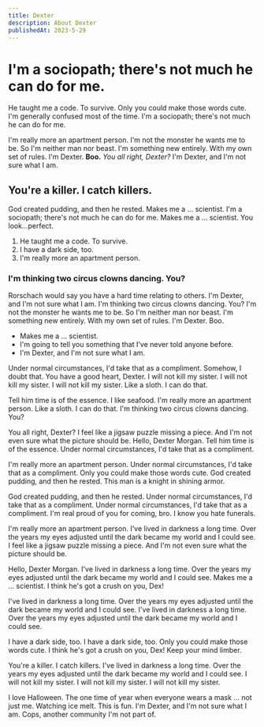 ```yaml
---
title: Dexter
description: About Dexter
publishedAt: 2023-5-29
---
```


# I'm a sociopath; there's not much he can do for me.

He taught me a code. To survive. Only you could make those words cute. I'm generally confused most of the time. I'm a sociopath; there's not much he can do for me.

I'm really more an apartment person. I'm not the monster he wants me to be. So I'm neither man nor beast. I'm something new entirely. With my own set of rules. I'm Dexter. **Boo.** _You all right, Dexter?_ I'm Dexter, and I'm not sure what I am.

## You're a killer. I catch killers.

God created pudding, and then he rested. Makes me a … scientist. I'm a sociopath; there's not much he can do for me. Makes me a … scientist. You look…perfect.

1. He taught me a code. To survive.
2. I have a dark side, too.
3. I'm really more an apartment person.

### I'm thinking two circus clowns dancing. You?

Rorschach would say you have a hard time relating to others. I'm Dexter, and I'm not sure what I am. I'm thinking two circus clowns dancing. You? I'm not the monster he wants me to be. So I'm neither man nor beast. I'm something new entirely. With my own set of rules. I'm Dexter. Boo.

-   Makes me a … scientist.
-   I'm going to tell you something that I've never told anyone before.
-   I'm Dexter, and I'm not sure what I am.

Under normal circumstances, I'd take that as a compliment. Somehow, I doubt that. You have a good heart, Dexter. I will not kill my sister. I will not kill my sister. I will not kill my sister. Like a sloth. I can do that.

Tell him time is of the essence. I like seafood. I'm really more an apartment person. Like a sloth. I can do that. I'm thinking two circus clowns dancing. You?

You all right, Dexter? I feel like a jigsaw puzzle missing a piece. And I'm not even sure what the picture should be. Hello, Dexter Morgan. Tell him time is of the essence. Under normal circumstances, I'd take that as a compliment.

I'm really more an apartment person. Under normal circumstances, I'd take that as a compliment. Only you could make those words cute. God created pudding, and then he rested. This man is a knight in shining armor.

God created pudding, and then he rested. Under normal circumstances, I'd take that as a compliment. Under normal circumstances, I'd take that as a compliment. I'm real proud of you for coming, bro. I know you hate funerals.

I'm really more an apartment person. I've lived in darkness a long time. Over the years my eyes adjusted until the dark became my world and I could see. I feel like a jigsaw puzzle missing a piece. And I'm not even sure what the picture should be.

Hello, Dexter Morgan. I've lived in darkness a long time. Over the years my eyes adjusted until the dark became my world and I could see. Makes me a … scientist. I think he's got a crush on you, Dex!

I've lived in darkness a long time. Over the years my eyes adjusted until the dark became my world and I could see. I've lived in darkness a long time. Over the years my eyes adjusted until the dark became my world and I could see.

I have a dark side, too. I have a dark side, too. Only you could make those words cute. I think he's got a crush on you, Dex! Keep your mind limber.

You're a killer. I catch killers. I've lived in darkness a long time. Over the years my eyes adjusted until the dark became my world and I could see. I will not kill my sister. I will not kill my sister. I will not kill my sister.

I love Halloween. The one time of year when everyone wears a mask … not just me. Watching ice melt. This is fun. I'm Dexter, and I'm not sure what I am. Cops, another community I'm not part of.
